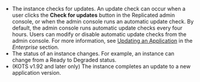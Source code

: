 * The instance checks for updates. An update check can occur when a user clicks the **Check for updates** button in the Replicated admin console, or when the admin console runs an automatic update check. By default, the admin console runs automatic update checks every four hours. Users can modify or disable automatic update checks from the admin console. For more information, see [Updating an Application](/enterprise/updating-apps) in the _Enterprise_ section.
* The status of an instance changes. For example, an instance can change from a Ready to Degraded status.
* (KOTS v1.92 and later only) The instance completes an update to a new application version.